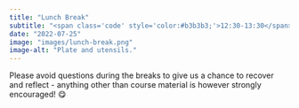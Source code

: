 ```yaml
---
title: "Lunch Break"
subtitle: "<span class='code' style='color:#b3b3b3;'>12:30-13:30</span>"
date: "2022-07-25"
image: "images/lunch-break.png"
image-alt: "Plate and utensils."
---
```


::: callout-warning
Please avoid questions during the breaks to give us a chance to recover and reflect - anything other than course material is however strongly encouraged! 😋
:::
